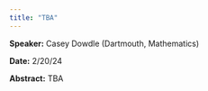 ```yaml
---
title: "TBA"
---
```

**Speaker:** Casey Dowdle (Dartmouth, Mathematics)

**Date:** 2/20/24

**Abstract:** TBA
